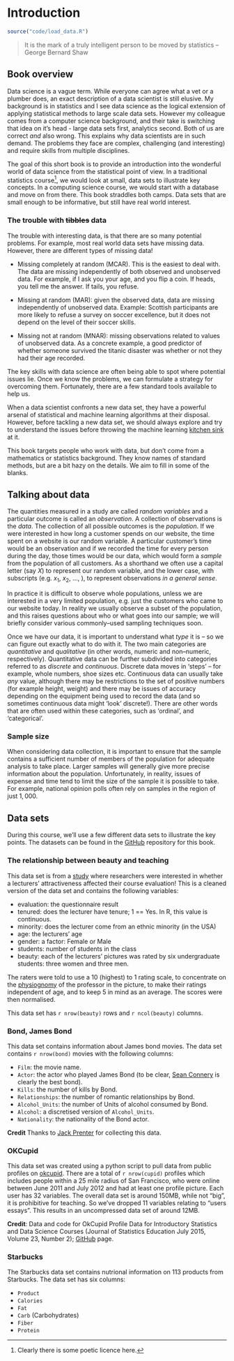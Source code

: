 # Introduction {#chapter1}

```r
source("code/load_data.R")
```
<!-- (20 minutes) -->

> It is the mark of a truly intelligent person to be moved by statistics
> -- George Bernard Shaw

## Book overview

Data science is a vague term. While everyone can agree what a vet or a plumber does, an exact description of a data scientist is 
still elusive. My background is in statistics and I see data science as
the logical extension of applying statistical methods to large scale data sets.
However my colleague comes from a computer science background, and their take 
is switching that idea on it's head - large data sets first, analytics second. 
Both of us are correct _and_ also wrong. This explains why data scientists are 
in such demand. The problems they face are complex, challenging (and interesting) 
and require skills from multiple disciplines.

The goal of this short book is to provide an introduction into 
the wonderful world of data science from the statistical point of view. In 
a traditional statistics course^[Clearly there is some poetic licence here.], we would look at small, 
data sets to illustrate key concepts.
In a computing science course, we would start with a database and move on from there. This
book straddles both camps. Data sets that are small enough to be informative, but still 
have real world interest.

### The trouble with ~~tibbles~~ data

The trouble with interesting data, is that there are so many potential problems. 
For example, most real world data sets have missing data. However, there are different types of
missing data!

  * Missing completely at random (MCAR). This is the easiest to deal with. The data
  are missing independently of both observed and unobserved data. For example, if I ask you
  your age, and you flip a coin. If heads, you tell me the answer. If tails, you refuse.
 
  * Missing at random (MAR): given the observed data, data are missing independently of unobserved data.
  Example: Scottish participants are more likely to refuse a survey on soccer excellence,
  but it does not depend on the level of their soccer skills.

  * Missing not at random (MNAR): missing observations related to values of unobserved data.
  As a concrete example, a good predictor of whether someone survived the titanic disaster was whether or not they
  had their age recorded.

The key skills with data science are often being able to spot where potential issues lie. Once
we know the problems, we can formulate a strategy for overcoming them. Fortunately, 
there are a few standard tools available to help us.

When a data scientist confronts a new data set, they have a powerful arsenal of statistical
and machine learning algorithms at their disposal. However, before tackling a new data set, 
we should always explore and try to understand the issues before throwing the machine learning
[kitchen sink](https://en.wikipedia.org/wiki/Kitchen_sink_regression) at it.

This book targets people who work with data, but don't come from a mathematics
or statistics background. They know names of standard methods, but are a bit hazy on the
details. We aim to fill in some of the blanks. 
 
## Talking about data

The quantities measured in a study are called _random variables_ and a particular outcome is called an _observation_. A collection of observations is the _data_. The collection of all possible outcomes is the _population_. If we were interested in how long a customer spends on our website, the time spent on a website
is our random variable. A particular customer's time would be an observation and if we recorded the time for
every person during the day, those times would be our data, which would form a _sample_ from the population of all customers.  As a shorthand we often use a capital letter (say $X$) to represent our random variable, and the lower case, with subscripts (e.g. $x_1$, $x_2$, $\ldots$, ), to represent observations _in a general sense_.

In practice it is difficult to observe whole populations, unless we are interested in a very limited population, e.g. just the customers who came to our website today.  In reality we usually observe a subset of the population, and this raises questions about who or what goes into our sample; we will briefly consider various commonly--used sampling techniques soon.  

Once we have our data, it is important to understand what _type_ it is -- so we can figure out exactly what to do with it.  The two main categories are _quantitative_ and _qualitative_ (in other words, numeric and non--numeric, respectively).  Quantitative data can be further subdivided into categories referred to as _discrete_ and _continuous_.  Discrete data moves in 'steps' -- for example, whole numbers, shoe sizes etc.  Continuous data can usually take _any_ value, although there may be restrictions to the set of positive numbers (for example height, weight) and there may be issues of accuracy depending on the equipment being used to record the data (and so sometimes continuous data might 'look' discrete!).  There are other words that are often used within these categories, such as 'ordinal', and 'categorical'.   

### Sample size

When considering data collection, it is important to ensure that the sample contains a sufficient
number of members of the population for adequate analysis to take place. Larger samples will
generally give more precise information about the population. Unfortunately, in reality, issues of
expense and time tend to limit the size of the sample it is possible to take. For example,
national opinion polls often rely on samples in the region of just $1,000$.

## Data sets

During this course, we'll use a few different data sets to illustrate the key points. 
The datasets can be found in the [GitHub](https://github.com/jumpingrivers/foundational-data-science/tree/master/data) 
repository for this book.

### The relationship between beauty and teaching

This data set is from a [study](https://doi.org/10.3386/w9853) where researchers were 
interested in whether a lecturers' attractiveness affected 
their course evaluation! This is a cleaned version of the
data set and contains the following variables:

 * evaluation: the questionnaire result
 * tenured: does the lecturer have tenure; 1 == Yes. In R, this value is continuous.
 * minority: does the lecturer come from an ethnic minority (in the USA)
 * age: the lecturers' age
 * gender: a factor: Female or Male
 * students: number of students in the class
 * beauty: each of the lecturers' pictures was rated by six undergraduate students: three women and three men. 
 
The raters were told to use a 10 (highest) to 1 rating scale, to concentrate on the [physiognomy](https://en.wikipedia.org/wiki/Physiognomy) of the 
professor in the picture, to make their ratings independent of age, and to keep 5 in mind as an average. 
The scores were then normalised.


This data set has `r nrow(beauty)` rows and `r ncol(beauty)` columns.

### Bond, James Bond

This data set contains information about James bond movies. The data set contains `r nrow(bond)` movies
with the following columns:

 * `Film`: the movie name.
 * `Actor`: the actor who played James Bond (to be clear, [Sean Connery](https://en.wikipedia.org/wiki/Sean_Connery) is clearly the best bond).
 * `Kills`: the number of kills by Bond.
 * `Relationships`: the number of romantic relationships by Bond.
 * `Alcohol_Units`: the number of Units of alcohol consumed by Bond.
 * `Alcohol`: a discretised version of `Alcohol_Units`.
 * `Nationality`: the nationality of the Bond actor.

__Credit__ Thanks to [Jack Prenter](http://www.knownman.com/james-bond-graph/) for
collecting this data.

### OKCupid

This data set was created using a python script to pull data from public profiles on [okcupid](www.okcupid.com). There are a total of `r nrow(cupid)` profiles which includes people within a 25 mile radius of San Francisco, who were online between June 2011 and July 2012 and had at least one profile picture. Each user has 32 variables. 
The overall data set is around 150MB, while not "big", it is prohibitive for teaching. 
So we've dropped 11 variables relating to "users essays". This results in an uncompressed data set of around 12MB.

__Credit__: Data and code for OkCupid Profile Data for Introductory Statistics and Data Science Courses (Journal of Statistics Education July 2015, Volume 23, Number 2); [GitHub](https://github.com/rudeboybert/JSE_OkCupid) page.

### Starbucks

The Starbucks data set contains nutrional information on 113 products from Starbucks. 
The data set has six columns:

 * `Product`
 * `Calories`
 * `Fat`
 * `Carb` (Carbohydrates)
 * `Fiber`
 * `Protein`

